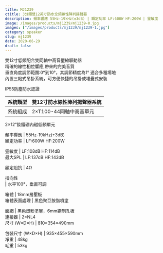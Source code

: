 ```yaml
---
title: MJ1239
ctitle: 3分頻雙12英寸防水全頻線性陣列揚聲器
description: 頻率響應 55Hz-19kHz(±3dB) | 額定功率 LF:600W HF:200W | 靈敏度 	LF:108dB HF:114dB
image: /images/products/mj1239/mj1239-0.jpg
images: ["/images/products/mj1239/mj1239-1.jpg"]
category: speaker
slug: mj1239
date: 2020-06-29
draft: false
---
```


雙12寸低頻配合雙同軸中高音壓縮驅動器  
精確的線性相位響應,帶來的完美音質  
垂直角度調節範圍:0°到10°，其調節精度為1° 適合多種場地  
內置三點式吊掛系統，可方便快捷的吊掛或堆疊式安裝  
  
IP55防塵防水認證  
  
  
  
  
系統類型  |  雙12寸防水線性陣列揚聲器系統   
---|---  
系統組成  |  2×T100-44同軸中高音單元  
2×12"釹鐵硼內磁低頻單元  
  
頻率響應  |  55Hz-19kHz(±3dB)   
額定功率  |  LF:600W   HF:200W  
  
靈敏度  |  LF:108dB   HF:114dB   
最大SPL  |  LF:137dB     HF:143dB  
  
額定阻抗  |  4Ω   
  
指向性  
|  水平100°，垂直可調  
  
箱體  |  18mm層壓板   
箱體表面處理  |  黑色聚亞胺脂噴塗  
  
面網  |  黑色塑粉塗層，6mm鋼制孔板   
連接器  |  2×NL4   
尺寸 (W×D×H)  |  810×354×490mm  
  
包裝尺寸 (W×D×H)  |  935×455×590mm  
凈重  |  48kg   
毛重  |  53kg  
  
  


